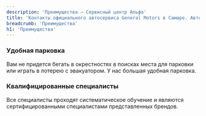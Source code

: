 ```yaml
---
description: 'Преимущества — Сервисный центр Альфа'
title: 'Контакты официального автосервиса General Motors в Самаре. Автоцентр Альфа'
breadcrumb: 'Преимущества'
h1: 'Преимущества'
---
```

<h3><strong>Удобная парковка</strong></h3>
<p>
	Вам не придется бегать в окрестностях в поисках места для парковки или играть в лотерею с эвакуатором. У нас большая удобная парковка.
</p>
<h3><strong>Квалифицированные специалисты</strong></h3>
<p>
	Все специалисты проходят систематическое обучение и являются сертифицированными специалистами представленных брендов.
</p>